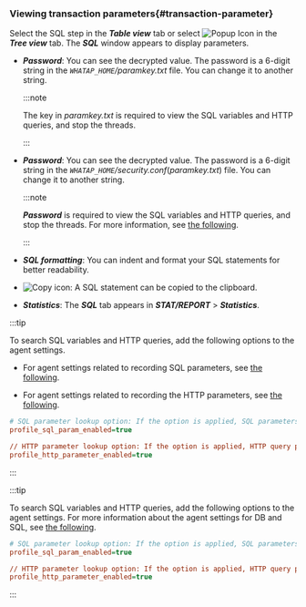 ### Viewing transaction parameters{#transaction-parameter}

Select the SQL step in the **_Table view_** tab or select ![Popup Icon](/img/ic-popup.svg) in the **_Tree view_** tab. The **_SQL_** window appears to display parameters.

<ImgLang img='sql-parameter-query.png' desc='SQL' />

<Xclude product='java'>

-   **_Password_**: You can see the decrypted value. The password is a 6-digit string in the _`WHATAP_HOME`/paramkey.txt_ file. You can change it to another string.

    :::note

    The key in _paramkey.txt_ is required to view the SQL variables and HTTP queries, and stop the threads.

    :::

</Xclude>

<InDoc product='java'>

-   **_Password_**: You can see the decrypted value. The password is a 6-digit string in the _`WHATAP_HOME`/security.conf_(_paramkey.txt_) file. You can change it to another string.

    :::note

    **_Password_** is required to view the SQL variables and HTTP queries, and stop the threads. For more information, see [the following](install-agent#security).

    :::

</InDoc>

-   **_SQL formatting_**: You can indent and format your SQL statements for better readability.

-   ![Copy icon](/img/ico-copy.svg): A SQL statement can be copied to the clipboard.

-   **_Statistics_**: The **_SQL_** tab appears in **_STAT/REPORT_** > **_Statistics_**.

<Xclude product='kubernetes'>

:::tip

To search SQL variables and HTTP queries, add the following options to the agent settings.

-   For agent settings related to recording SQL parameters, see [the following](agent-dbsql#profile-sql-param).

-   For agent settings related to recording the HTTP parameters, see [the following](agent-transaction#profile_http_parameter).

```ini title='whatap.conf'
# SQL parameter lookup option: If the option is applied, SQL parameters are collected after being encrypted.
profile_sql_param_enabled=true 

// HTTP parameter lookup option: If the option is applied, HTTP query parameters are collected after being encrypted.
profile_http_parameter_enabled=true 
```

:::

</Xclude>

<InDoc product='kubernetes'>

:::tip

To search SQL variables and HTTP queries, add the following options to the agent settings. For more information about the agent settings for DB and SQL, see [the following](../java/agent-dbsql).

```ini title='whatap.conf'
# SQL parameter lookup option: If the option is applied, SQL parameters are collected after being encrypted.
profile_sql_param_enabled=true 

// HTTP parameter lookup option: If the option is applied, HTTP query parameters are collected after being encrypted.
profile_http_parameter_enabled=true 
```

:::

</InDoc>
